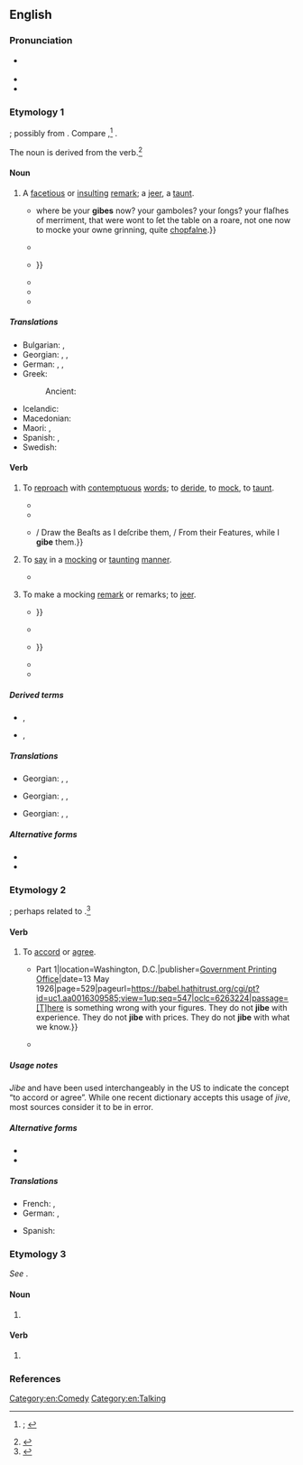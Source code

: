 ==English==
{{was wotd|2019|March|11}}

===Pronunciation===
* {{a|RP|GA}} {{IPA|en|/dʒaɪb/}}
* {{audio|en|en-au-jibe.ogg|Audio (AU)}}
* {{rhymes|en|aɪb|s=1}}

===Etymology 1===
{{unknown|en|title=Origin uncertain}}; possibly from {{der|en|fro|giber||to engage in horseplay; to play roughly in sport}}. Compare {{cog|en|jib||usually of a horse: to stop and refuse to go forward}},<ref>{{R:OED Online|entry=gibe, jibe|part of speech=v|id=78140|date=1899|nodot=yes}}; {{R:Lexico|entry=jibe}}</ref> {{cog|non|geipa||to talk nonsense}}.

The noun is derived from the verb.<ref>{{R:OED Online|entry=gibe, jibe|part of speech=''n.{{sup|1}}''|noformat=yes|id=78138|date=1899}}</ref>

====Noun====
{{en-noun}}

# A [[facetious]] or [[insulting#Adjective|insulting]] [[remark#Noun|remark]]; a [[jeer#Noun|jeer]], a [[taunt#Noun|taunt]].
#: {{ux|en|He flung subtle '''jibes''' at her until she couldn’t bear to work with him any longer.}}
#* {{RQ:Shakespeare Hamlet Q1-2|version=Q2|act=V|scene=i|url=https://books.google.com/books?id=jtBcAAAAcAAJ&pg=PP92|passage=Alas poore ''Yoricke'', {{...}} where be your '''gibes''' now? your gamboles? your ſongs? your flaſhes of merriment, that were wont to ſet the table on a roare, not one now to mocke your owne grinning, quite [[chapfallen|chopfalne]].}}
#* {{quote-book|en|author=[Charles Macklin]|authorlink=Charles Macklin|title=King Henry the VII: Or the Popish Impostor. A Tragedy.{{nb...|As It is Acted by His Majesty’s Servants, at the Theatre Royal, in Drury-Lane.}}|location=London|publisher=Printed for R. Francklin,{{nb...|in Covent-Garden}}; [[w:Robert Dodsley|R[obert] Dodsley]],{{nb...|in Pall-Mall}}; and J. Brotherton,{{nb...|in Cornhill.}}|year=1746|section=Act II, scene i|page=24|pageurl=https://books.google.com/books?id=WIkrH_w7g9YC&pg=PA20|oclc=731531014|passage=Come, come, we / All are Friends, nor have we Time for '''Jibe''', / Or Anger now, but 'gainſt our common Foes, / The ''French'' and ''Scot''; there let your Pray'rs, and Jeſts, / And Blows, be levell’d.}}
#* {{RQ:Christina Rossetti Goblin Market|poem=Goblin Market|pages=24–25|pageref=25|passage=She ran and ran / As if she feared some goblin man / Dogged her with '''gibe''' or curse / Or something worse: {{...}}}}
#* {{RQ:Du Bois Souls of Black Folk|chapter=Of Alexander Crummell|page=226|passage=He bent to all the '''gibes''' and prejudices, to all hatred and discrimination, with that rare courtesy which is the armor of pure souls.}}
#* {{RQ:Fitzgerald This Side of Paradise|chapter=Amory, Son of Beatrice|page=26|passage=He had written two novels: one of them violently anti-Catholic, just before his conversion, and five years later another, in which he had attempted to turn all his clever '''jibes''' against Catholics into even cleverer innuendoes against Episcopalians.}}
#* {{quote-journal|en|author=Jeff Greenfield|authorlink=Jeff Greenfield|title=Ragged but Funny|journal=[[w:New York (magazine)|New York]]|location=New York, N.Y.|publisher=New York Magazine Company|date=27 October 1975|volume=8|issue=43|page=65|pageurl=https://books.google.com/books?id=ZugCAAAAMBAJ&pg=PA65|column=3|issn=0028-7369|oclc=1002002954|passage=[[w:George Carlin|[George] Carlin]]'s opening-night monologue included some blunt '''gibes''' at organized religion which would almost certainly have been cut out of any other network show.}}

=====Translations=====
{{trans-top|facetious or insulting remark}}
* Bulgarian: {{t+|bg|подигравка|f}}, {{t+|bg|насмешка|f}}
* Georgian: {{t|ka|დაცინვა}}, {{t|ka|გამასხარავება}}, {{t|ka|აბუჩად აგდება}}
* German: {{t+|de|Spöttelei|f}}, {{t|de|spöttische Bemerkung|f}}, {{t+|de|Stichelei|f}}
* Greek:
*: Ancient: {{t|grc|σκῶμμα|n}}
{{trans-mid}}
* Icelandic: {{t+|is|hnjóðsyrði|n}}
* Macedonian: {{t|mk|потсмев|m}}
* Maori: {{t|mi|tīkai}}, {{t|mi|takao}}
* Spanish: {{t+|es|cuchufleta}}, {{t+|es|puya}}
* Swedish: {{t+|sv|gliring|c}}
{{trans-bottom}}

====Verb====
{{en-verb}}

# {{lb|en|transitive}} To [[reproach#Verb|reproach]] with [[contemptuous]] [[word#Noun|words]]; to [[deride]], to [[mock#Verb|mock]], to [[taunt#Verb|taunt]].
#: {{synonyms|en|flout}}
#* {{RQ:Shakespeare Antony|act=II|scene=ii|page=346|column=1|passage=[Y]ou / Did pocket vp my Letters: and with taunts / Did '''gibe''' my [[missive|Miſive]] out of audience.}}
#* {{quote-book|en|author=John Arbuthnot|authorlink=John Arbuthnot|title=A Farther Continuation of the History of the Crown-Inn: Part III. Containing the Present State of the Inn, and Other Particulars|url=https://quod.lib.umich.edu/e/ecco/004788043.0001.000/1:2?rgn=div1;view=fulltext|archiveurl=https://web.archive.org/web/20190310160052/https://quod.lib.umich.edu/e/ecco/004788043.0001.000/1:2?rgn=div1;view=fulltext|archivedate=10 March 2019|edition=2nd|location=London|publisher=Printed for J. Moor,{{nb...|and sold by the booksellers of London and Westminster}}|year=1714|page=15|pageurl=https://quod.lib.umich.edu/e/ecco/004788043.0001.000/14:2|oclc=1051632876|passage=We could hardly speak before for fear of our ''Taskmasters''; but we dare now Nose those Villains that used to '''gibe''' us.}}
#* {{quote-book|en|author=[Jonathan] Swift|authorlink=Jonathan Swift|chapter=A Character, Panegyrick, and Description of the Legion Club|title=Miscellanies|edition=5th|location=London|publisher=Printed for T. Woodward, C. Davis, C. Bathurst, and [[w:William Bowyer (printer)|W[illiam] Bowyer]]|year=a. 1746|year_published=1751|volume=X|pages=227–228|pageurl=https://archive.org/details/bub_gb_3AqNfLm-9sgC/page/n231/mode/1up|oclc=669329865|passage=How I want thee, hum'rous ''[[w:William Hogarth|Hogarth]]''! / Thou, I hear, a pleaſant Rogue art; / {{...}} / Draw the Beaſts as I deſcribe them, / From their Features, while I '''gibe''' them.}}
# {{lb|en|transitive}} To [[say#Verb|say]] in a [[mocking#Adjective|mocking]] or [[taunting#Adjective|taunting]] [[manner]].
#* {{RQ:Mitchell Gone with the Wind|chapter=VI|page=121|passage=Scarlett felt her heart begin its mad racing again and she clutched her hand against it unconsciously, as if she would squeeze it into submission. "Eavesdroppers often hear highly instructive things," '''jibed''' a memory.}}
# {{lb|en|intransitive}} To make a mocking [[remark#Noun|remark]] or remarks; to [[jeer#Verb|jeer]].
#* {{RQ:Shakespeare Love's Labour's Lost Q1|act=V|scene=ii|url=https://books.google.com/books?id=uyDPAAAAMAAJ&pg=PT85|passage=Why thats the way to choake a '''gibing''' ſpirrit, / Whoſe influence is begot of that looſe grace, / Which ſhallow laughing hearers giue to fooles, {{...}}}}
#* {{RQ:Defoe Moll Flanders|page=6|passage=This ſet the old Gentlewoman a Laughing at me, as you may be ſure it would: Well, Madam, Forſooth, ſays ſhe, '''''Gibing''' at me'', you would be a Gentlewoman, and how will you come to be a Gentlewoman? What will you do it by your Fingers Ends?}}
#* {{quote-book|en|author=Jonathan Swift|authorlink=Jonathan Swift|chapter=To Betty the Grizete|title=The Poetical Works of Jonathan Swift, D.D.{{nb...|[...] To which is Prefixed the Life of the Author.}}|location=Edinburgh|publisher=Printed by Mundell and Son,{{nb...|Royal Bank Close.}}|year=1730|year_published=1794|oclc=1017284191|newversion=republished in|editor2=[[w:Robert Anderson (editor and biographer)|Robert Anderson]]|title2=The Works of the British Poets.{{nb...|With Prefaces, Biographical and Critical}}|location2=London|publisher2=Printed for John & Arthur Arch; and for Bell & Bradfute, and J. Mundell & Co. Edinburgh|year2=1795|volume2=IX|page2=128|pageurl2=https://books.google.com/books?id=D-ESAAAAIAAJ&pg=PA128|column2=2|oclc2=221535929|passage=Thus with talents well endu'd / To be ſcurrilous and rude; / When you pertly raiſe your ſnout, / Fleer and '''gibe''', and laugh and flout; {{...}}}}
#* {{quote-book|en|author=Radclyffe Hall|authorlink=Radclyffe Hall|chapter=27|title={{w|The Well of Loneliness}}|location=London|publisher={{w|Jonathan Cape}}|year=1928|oclc=5359892|location2=Ware, Hertfordshire|publisher2={{w|Wordsworth Editions}}|year2=2005|section2=book 2, section I|page2=182|pageurl2=https://books.google.com/books?id=PK7CwJGk8eoC&pg=PA182|isbn2=978-1-84022-455-9|passage=But now her mother was speaking again: 'And this&nbsp;– read this and tell me if you wrote it, or if that man's lying.' And Stephen must read her own misery '''jibing''' at her from those pages in Ralph Crossby's stiff and clerical handwriting.}}
#* {{quote-book|en|author=James Hilton|authorlink=James Hilton|chapter=Paris III|title=Time and Time Again|series=[[w:Grove Atlantic|An Atlantic Monthly Press Book]]|location=Boston, Mass.|publisher={{w|Little, Brown and Company}}|year=1953|page=216|pageurl=https://archive.org/details/timetimeagain00hilt/page/216/mode/1up|oclc=365031|passage="What's the matter with you?" the woman '''jibed'''. She called after him as he walked away: "Nuts, that's what you are!"}}

=====Derived terms=====
* {{l|en|jiber}}, {{l|en|giber}}
* {{l|en|jibingly}}, {{l|en|gibingly}}

=====Translations=====
{{trans-top|to reproach with contemptuous words}}
{{trans-mid}}
* Georgian: {{t|ka|დაცინვა}}, {{t|ka|გამასხარავება}}, {{t|ka|აბუჩად აგდება}}
{{trans-bottom}}

{{trans-top|to say in a mocking or taunting manner}}
{{trans-mid}}
* Georgian: {{t|ka|დაცინვა}}, {{t|ka|გამასხარავება}}, {{t|ka|აბუჩად აგდება}}
{{trans-bottom}}

{{trans-top|to make a mocking remark or remarks}}
{{trans-mid}}
* Georgian: {{t|ka|დაცინვა}}, {{t|ka|გამასხარავება}}, {{t|ka|აბუჩად აგდება}}
{{trans-bottom}}

=====Alternative forms=====
* {{l|en|gibe}}
* {{l|en|gybe}}

===Etymology 2===
{{unknown|en|title=Origin unknown}}; perhaps related to {{m|en|chime||to cause to sound in harmony}}.<ref>{{R:OED Online|part of speech=v|id=101266|date=1901}}</ref>

====Verb====
{{en-verb}}

# {{lb|en|intransitive|Canada|US|informal}} To [[accord#Verb|accord]] or [[agree]].
#: {{ux|en|That explanation doesn’t '''jibe''' with the facts.}}
#* {{quote-book|en|author=Henry H. Glassie, witness|chapter=Statement of Henry H. Glassie, Member of United States Tariff Commission|title=Investigation of the [[w:United States International Trade Commission|Tariff Commission]]: Hearings before the Select Committee on Investigation of the Tariff Commission, {{w|United States Senate}}, Sixty-ninth [[w:United States Congress|Congress]], First Session {{...|Pursuant to S. Res. 162 Authorizing and Directing an Investigation of the Manner in which the Flexible Provisions of the Tariff Act of 1922 has been or is being Administered}} Part 1{{nb...|March 23 and 24, 1926: Printed for the Use of the Select Committee on Investigation of the Tariff Commission}}|location=Washington, D.C.|publisher=[[w:United States Government Publishing Office|Government Printing Office]]|date=13 May 1926|page=529|pageurl=https://babel.hathitrust.org/cgi/pt?id=uc1.aa0016309585;view=1up;seq=547|oclc=6263224|passage=[T]here is something wrong with your figures. They do not '''jibe''' with experience. They do not '''jibe''' with prices. They do not '''jibe''' with what we know.}}
#* {{quote-book|en|title={{w|Metaphors We Live By}}|author={{w|George Lakoff}}|author2={{w|Mark Johnson (philosopher)|Mark Johnson}}|year=1980|chapter=27|passage=This did not '''jibe''' with the objectivist view that metaphor is of only peripheral interest in an account of meaning and truth and that it plays at best a marginal role in understanding.}}

=====Usage notes=====
''Jibe'' and {{m|en|jive}} have been used interchangeably in the US to indicate the concept “to accord or agree”. While one recent dictionary accepts this usage of ''jive'', most sources consider it to be in error.

=====Alternative forms=====
* {{l|en|gibe}}
* {{l|en|gybe}}

=====Translations=====
{{trans-top|to accord or agree}}
* French: {{t+|fr|s'accorder}}, {{t+|fr|se mettre d'accord}}
* German: {{t+|de|übereinstimmen}}, {{t+|de|zusammenpassen}}
{{trans-mid}}
* Spanish: {{t+|es|concordar}}
{{trans-bottom}}

===Etymology 3===
''See'' {{m|en|gybe}}.

====Noun====
{{en-noun}}

# {{lb|en|nautical|now|chiefly|US}} {{alternative spelling of|en|gybe}}

====Verb====
{{en-verb}}

# {{lb|en|nautical|now|chiefly|US}} {{alternative spelling of|en|gybe}}

===References===
<references />

[[Category:en:Comedy]]
[[Category:en:Talking]]